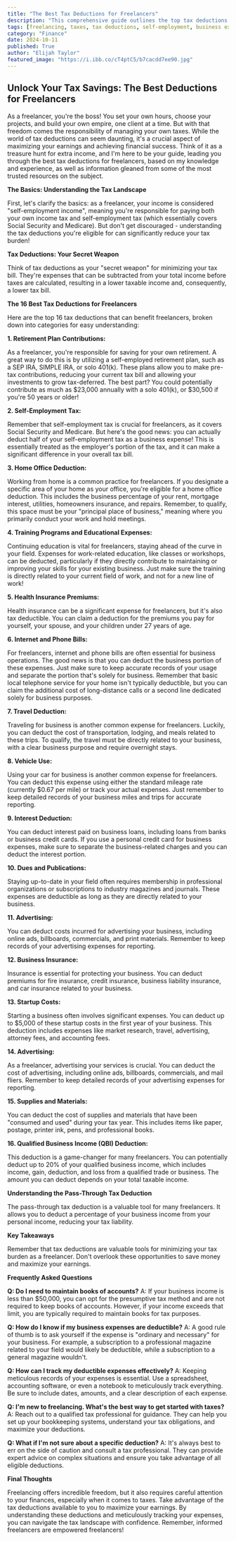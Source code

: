 ```yaml
---
title: "The Best Tax Deductions for Freelancers"
description: "This comprehensive guide outlines the top tax deductions freelancers can claim to reduce their tax liability. Learn about retirement contributions, home office deductions, business expenses, and more to optimize your earnings."
tags: [freelancing, taxes, tax deductions, self-employment, business expenses, retirement, home office, healthcare, travel, vehicle expenses, advertising, supplies, income tax, tax savings, financial advice]
category: "Finance"
date: 2024-10-11
published: True
author: "Elijah Taylor"
featured_image: "https://i.ibb.co/cT4ptC5/b7cacdd7ee90.jpg"
---
```


## Unlock Your Tax Savings: The Best Deductions for Freelancers

As a freelancer, you're the boss! You set your own hours, choose your projects, and build your own empire, one client at a time. But with that freedom comes the responsibility of managing your own taxes. While the world of tax deductions can seem daunting, it's a crucial aspect of maximizing your earnings and achieving financial success. Think of it as a treasure hunt for extra income, and I'm here to be your guide, leading you through the best tax deductions for freelancers, based on my knowledge and experience, as well as information gleaned from some of the most trusted resources on the subject.  

**The Basics: Understanding the Tax Landscape**

First, let's clarify the basics: as a freelancer, your income is considered "self-employment income", meaning you're responsible for paying both your own income tax and self-employment tax (which essentially covers Social Security and Medicare). But don't get discouraged - understanding the tax deductions you're eligible for can significantly reduce your tax burden!

**Tax Deductions: Your Secret Weapon**

Think of tax deductions as your "secret weapon" for minimizing your tax bill. They're expenses that can be subtracted from your total income before taxes are calculated, resulting in a lower taxable income and, consequently, a lower tax bill.

**The 16 Best Tax Deductions for Freelancers**

Here are the top 16 tax deductions that can benefit freelancers, broken down into categories for easy understanding: 

**1. Retirement Plan Contributions:** 

As a freelancer, you're responsible for saving for your own retirement.  A great way to do this is by utilizing a self-employed retirement plan, such as a SEP IRA, SIMPLE IRA, or solo 401(k). These plans allow you to make pre-tax contributions, reducing your current tax bill and allowing your investments to grow tax-deferred. The best part? You could potentially contribute as much as \$23,000 annually with a solo 401(k), or \$30,500 if you're 50 years or older!

**2. Self-Employment Tax:**

Remember that self-employment tax is crucial for freelancers, as it covers Social Security and Medicare.  But here's the good news: you can actually deduct half of your self-employment tax as a business expense! This is essentially treated as the employer's portion of the tax, and it can make a significant difference in your overall tax bill.

**3. Home Office Deduction:**

Working from home is a common practice for freelancers. If you designate a specific area of your home as your office, you're eligible for a home office deduction. This includes the business percentage of your rent, mortgage interest, utilities, homeowners insurance, and repairs.  Remember, to qualify, this space must be your "principal place of business," meaning where you primarily conduct your work and hold meetings. 

**4. Training Programs and Educational Expenses:**

Continuing education is vital for freelancers, staying ahead of the curve in your field. Expenses for work-related education, like classes or workshops, can be deducted,  particularly if they directly contribute to maintaining or improving your skills for your existing business.  Just make sure the training is directly related to your current field of work, and not for a new line of work! 

**5. Health Insurance Premiums:**

Health insurance can be a significant expense for freelancers, but it's also tax deductible.  You can claim a deduction for the premiums you pay for yourself, your spouse, and your children under 27 years of age.  

**6. Internet and Phone Bills:**

For freelancers, internet and phone bills are often essential for business operations.  The good news is that you can deduct the business portion of these expenses.  Just make sure to keep accurate records of your usage and separate the portion that's solely for business. Remember that basic local telephone service for your home isn't typically deductible, but you can claim the additional cost of long-distance calls or a second line dedicated solely for business purposes.

**7. Travel Deduction:**

Traveling for business is another common expense for freelancers.  Luckily, you can deduct the cost of transportation, lodging, and meals related to these trips.  To qualify, the travel must be directly related to your business, with a clear business purpose and require overnight stays. 

**8. Vehicle Use:**

Using your car for business is another common expense for freelancers.  You can deduct this expense using either the standard mileage rate (currently \$0.67 per mile) or track your actual expenses. Just remember to keep detailed records of your business miles and trips for accurate reporting.

**9. Interest Deduction:**

You can deduct interest paid on business loans, including loans from banks or business credit cards. If you use a personal credit card for business expenses, make sure to separate the business-related charges and you can deduct the interest portion. 

**10. Dues and Publications:**

Staying up-to-date in your field often requires membership in professional organizations or subscriptions to industry magazines and journals.  These expenses are deductible as long as they are directly related to your business. 

**11. Advertising:**

You can deduct costs incurred for advertising your business, including online ads, billboards, commercials, and print materials.  Remember to keep records of your advertising expenses for reporting. 

**12. Business Insurance:**

Insurance is essential for protecting your business. You can deduct premiums for fire insurance, credit insurance, business liability insurance, and car insurance related to your business.

**13. Startup Costs:**

Starting a business often involves significant expenses. You can deduct up to \$5,000 of these startup costs in the first year of your business.  This deduction includes expenses like market research, travel, advertising, attorney fees, and accounting fees. 

**14. Advertising:**

As a freelancer, advertising your services is crucial.  You can deduct the cost of advertising, including online ads, billboards, commercials, and mail fliers.  Remember to keep detailed records of your advertising expenses for reporting.  

**15. Supplies and Materials:**

You can deduct the cost of supplies and materials that have been "consumed and used" during your tax year.  This includes items like paper, postage, printer ink, pens, and professional books. 

**16. Qualified Business Income (QBI) Deduction:**

This deduction is a game-changer for many freelancers.  You can potentially deduct up to 20% of your qualified business income, which includes income, gain, deduction, and loss from a qualified trade or business.  The amount you can deduct depends on your total taxable income.  

**Understanding the Pass-Through Tax Deduction**

The pass-through tax deduction is a valuable tool for many freelancers. It allows you to deduct a percentage of your business income from your personal income, reducing your tax liability. 

**Key Takeaways**

Remember that tax deductions are valuable tools for minimizing your tax burden as a freelancer.  Don't overlook these opportunities to save money and maximize your earnings.  

**Frequently Asked Questions**

**Q: Do I need to maintain books of accounts?**
A:  If your business income is less than \$50,000, you can opt for the presumptive tax method and are not required to keep books of accounts. However, if your income exceeds that limit, you are typically required to maintain books for tax purposes.

**Q: How do I know if my business expenses are deductible?**
A:  A good rule of thumb is to ask yourself if the expense is "ordinary and necessary" for your business.  For example, a subscription to a professional magazine related to your field would likely be deductible, while a subscription to a general magazine wouldn't.

**Q:  How can I track my deductible expenses effectively?**
A:   Keeping meticulous records of your expenses is essential. Use a spreadsheet, accounting software, or even a notebook to meticulously track everything. Be sure to include dates, amounts, and a clear description of each expense.

**Q:  I'm new to freelancing.  What's the best way to get started with taxes?**
A:  Reach out to a qualified tax professional for guidance.  They can help you set up your bookkeeping systems, understand your tax obligations, and maximize your deductions.

**Q: What if I'm not sure about a specific deduction?**
A:  It's always best to err on the side of caution and consult a tax professional.  They can provide expert advice on complex situations and ensure you take advantage of all eligible deductions.

**Final Thoughts**

Freelancing offers incredible freedom, but it also requires careful attention to your finances, especially when it comes to taxes. Take advantage of the tax deductions available to you to maximize your earnings. By understanding these deductions and meticulously tracking your expenses, you can navigate the tax landscape with confidence. Remember, informed freelancers are empowered freelancers!
